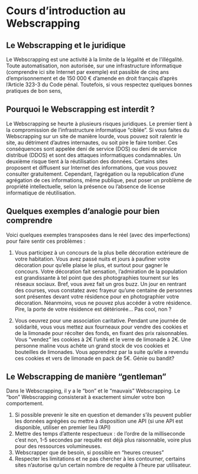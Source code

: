 # Cours d'introduction au Webscrapping

## Le Webscrapping et le juridique

Le Webscrapping est une activité à la limite de la légalité et de l'illégalité.
Toute automatisation, non autorisée, sur une infrastructure informatique (comprendre ici site Internet par exemple) est passible de cinq ans d'emprisonnement et de 150 000 € d'amende en droit français d'après l'Article 323-3 du Code pénal.
Toutefois, si vous respectez quelques bonnes pratiques de bon sens,

## Pourquoi le Webscrapping est interdit ?

Le Webscrapping se heurte à plusieurs risques juridiques. Le premier tient à la compromission de l'infrastructure informatique "ciblée".
Si vous faites du Webscrapping sur un site de manière lourde, vous pouvez soit ralentir le site, au détriment d'autres internautes, ou soit pire le faire tomber.
Ces conséquences sont appelée deni de service (DOS) ou deni de service distribué (DDOS) et sont des attaques informatiques condamnables.
Un deuxième risque tient à la réutilisation des données. Certains sites proposent et diffusent sur Internet des informations, que vous pouvez consulter gratuitement.
Cependant, l'agrégation ou la republication d'une agrégation de ces informations, même publique, peut poser un problème de propriété intellectuelle, selon la présence ou l'absence de license informatique de réutilisation.

## Quelques exemples d'analogie pour bien comprendre

Voici quelques exemples transposées dans le réel (avec des imperfections) pour faire sentir ces problèmes :

1. Vous participez à un concours de la plus belle décoration extérieure de votre habitation. Vous avez passé nuits et jours à paufiner votre décoration pour qu'elle plaise le plus, et surtout pour gagner le concours.
Votre décoration fait sensation, l'admiration de la population est grandissante à tel point que des photographies tournent sur les réseaux sociaux.
Bref, vous avez fait un gros buzz. Un jour en rentrant des courses, vous constatez avec frayeur qu'une centaine de personnes sont présentes devant votre résidence pour en photographier votre décoration. Néanmoins, vous ne pouvez plus accéder à votre résidence. Pire, la porte de votre résidence est détériorée...
Pas cool, non ?

2. Vous oeuvrez pour une association caritative. Pendant une journée de solidarité, vous vous mettez aux fourneaux pour vendre des cookies et de la limonade pour récolter des fonds, en fixant des prix raisonnables. Vous "vendez" les cookies à 2€ l'unité et le verre de limonade à 2€.
Une personne maline vous achète un grand stock de vos cookies et bouteilles de limonades. Vous apprendrez par la suite qu'elle a revendu ces cookies et vers de limonade en pack de 5€.
Génie ou bandit?

## Le Webscrapping de manière "gentleman"

Dans le Webscrapping, il y a le "bon" et le "mauvais" Webscrapping. Le "bon" Webscrapping consisterait à exactement simuler votre bon comportement.

1. Si possible prevenir le site en question et demander s'ils peuvent publier les données agrégées ou mettre à disposition une API (si une API est disponible, utiliser en premier lieu l'API)
2. Mettre des temps d'attente respectueux : de l'ordre de la milliseconde c'est non, 1-5 secondes par requête est déjà plus raisonnable, voire plus pour des ressources volumineuses.
3. Webscrapper que de besoin, si possible en "heures creuses"
4. Respecter les limitations et ne pas chercher à les contourner, certains sites n'autorise qu'un certain nombre de requête à l'heure par utilisateur.